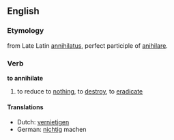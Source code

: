 ==English==
===Etymology===
from Late Latin [[annihilatus]], perfect participle of [[anihilare]].
===Verb===
'''to annihilate'''

#to reduce to [[nothing]], to [[destroy]], to [[eradicate]]

====Translations====
*Dutch: [[vernietigen]]
*German: [[nichtig]] machen